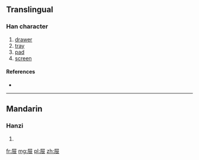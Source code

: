 {{also|屜}}
==Translingual==

===Han character===
{{Han char|rn=44|rad=尸|as=05|sn=8|four=|canj=尸心廿 (SPT)|ids=⿸[[尸]][[世]]}}

# [[drawer]]
# [[tray]]
# [[pad]]
# [[screen]]

====References====
* {{Han ref|kx=0301.100|dkj=07670|dj=0598.010|hdz=20968.030|uh=5C49|ud=23625}}

----

==Mandarin==

===Hanzi===
{{cmn-hanzi|tra=屜|pin=[[tì]] ([[ti4]])|wg=t'i<sup>4</sup>}}

# {{defn|lang=cmn|sort=尸05}}

[[fr:屉]]
[[mg:屉]]
[[pl:屉]]
[[zh:屉]]